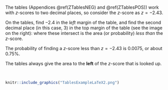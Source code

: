 
:::::: {.cols data-latex=""}

::: {.col data-latex="{0.45\textwidth}"}
The tables (Appendices \@ref(ZTablesNEG) and \@ref(ZTablesPOS)) work with $z$-scores to two decimal places, so consider the $z$-score as $z = -2.43$.
\medskip

On the tables, find $-2.4$ in the *left* margin of the table, and find the second decimal place (in this case, $3$) in the top margin of the table (see the image on the right): where these intersect is the area (or probability) *less than* the $z$-score.
\medskip 

The probability of finding a $z$-score less than $z = -2.43$ is $0.0075$, or about $0.75$\%.


::: {.importantBox .important data-latex="{iconmonstr-warning-8-240.png}"}
The tables always give the area to the **left** of the $z$-score that is looked up.
:::

:::

::: {.col data-latex="{0.07\textwidth}"}
\ 
<!-- an empty Div (with a white space), serving as a column separator -->
:::

::: {.col data-latex="{0.48\textwidth}"}

```r
knitr::include_graphics("TablesExampleLaTeX2.png")
```

:::
::::::


